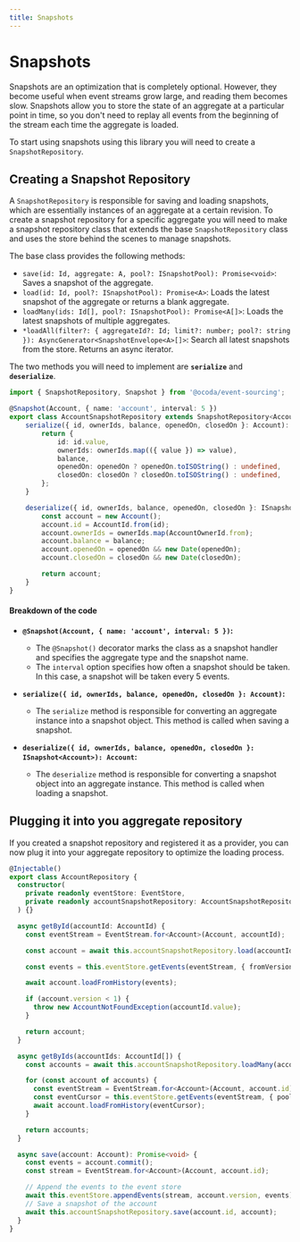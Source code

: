 ```yaml
---
title: Snapshots
---
```


# Snapshots
 
 Snapshots are an optimization that is completely optional. However, they become useful when event streams grow large, and reading them becomes slow. Snapshots allow you to store the state of an aggregate at a particular point in time, so you don't need to replay all events from the beginning of the stream each time the aggregate is loaded.

To start using snapshots using this library you will need to create a `SnapshotRepository`.

## Creating a Snapshot Repository

A `SnapshotRepository` is responsible for saving and loading snapshots, which are essentially instances of an aggregate at a certain revision. To create a snapshot repository for a specific aggregate you will need to make a snapshot repository class that extends the base `SnapshotRepository` class and uses the store behind the scenes to manage snapshots. 

The base class provides the following methods:
- `save(id: Id, aggregate: A, pool?: ISnapshotPool): Promise<void>`: Saves a snapshot of the aggregate.
- `load(id: Id, pool?: ISnapshotPool): Promise<A>`: Loads the latest snapshot of the aggregate or returns a blank aggregate.
- `loadMany(ids: Id[], pool?: ISnapshotPool): Promise<A[]>`: Loads the latest snapshots of multiple aggregates.
- `*loadAll(filter?: { aggregateId?: Id; limit?: number; pool?: string }): AsyncGenerator<SnapshotEnvelope<A>[]>`: Search all latest snapshots from the store. Returns an async iterator.

The two methods you will need to implement are **`serialize`** and **`deserialize`**.

```typescript {3-4,5,15} copy
import { SnapshotRepository, Snapshot } from '@ocoda/event-sourcing';

@Snapshot(Account, { name: 'account', interval: 5 })
export class AccountSnapshotRepository extends SnapshotRepository<Account> {
	serialize({ id, ownerIds, balance, openedOn, closedOn }: Account): ISnapshot<Account> {
		return {
			id: id.value,
			ownerIds: ownerIds.map(({ value }) => value),
			balance,
			openedOn: openedOn ? openedOn.toISOString() : undefined,
			closedOn: closedOn ? closedOn.toISOString() : undefined,
		};
	}

	deserialize({ id, ownerIds, balance, openedOn, closedOn }: ISnapshot<Account>): Account {
		const account = new Account();
		account.id = AccountId.from(id);
		account.ownerIds = ownerIds.map(AccountOwnerId.from);
		account.balance = balance;
		account.openedOn = openedOn && new Date(openedOn);
		account.closedOn = closedOn && new Date(closedOn);

		return account;
	}
}
```

#### Breakdown of the code

- **`@Snapshot(Account, { name: 'account', interval: 5 })`:**
    - The `@Snapshot()` decorator marks the class as a snapshot handler and specifies the aggregate type and the snapshot name.
    - The `interval` option specifies how often a snapshot should be taken. In this case, a snapshot will be taken every 5 events.

- **`serialize({ id, ownerIds, balance, openedOn, closedOn }: Account)`:**
    - The `serialize` method is responsible for converting an aggregate instance into a snapshot object. This method is called when saving a snapshot.

- **`deserialize({ id, ownerIds, balance, openedOn, closedOn }: ISnapshot<Account>): Account`:**
    - The `deserialize` method is responsible for converting a snapshot object into an aggregate instance. This method is called when loading a snapshot.

## Plugging it into you aggregate repository

If you created a snapshot repository and registered it as a provider, you can now plug it into your aggregate repository to optimize the loading process.

```typescript {5,11,25,41} copy
@Injectable()
export class AccountRepository {
  constructor(
    private readonly eventStore: EventStore,
    private readonly accountSnapshotRepository: AccountSnapshotRepository,
  ) {}

  async getById(accountId: AccountId) {
    const eventStream = EventStream.for<Account>(Account, accountId);

    const account = await this.accountSnapshotRepository.load(accountId);

    const events = this.eventStore.getEvents(eventStream, { fromVersion: account.version + 1 });

    await account.loadFromHistory(events);

    if (account.version < 1) {
      throw new AccountNotFoundException(accountId.value);
    }

    return account;
  }

  async getByIds(accountIds: AccountId[]) {
    const accounts = await this.accountSnapshotRepository.loadMany(accountIds, 'e2e');

    for (const account of accounts) {
      const eventStream = EventStream.for<Account>(Account, account.id);
      const eventCursor = this.eventStore.getEvents(eventStream, { pool: 'e2e', fromVersion: account.version + 1 });
      await account.loadFromHistory(eventCursor);
    }

    return accounts;
  }

  async save(account: Account): Promise<void> {
    const events = account.commit();
    const stream = EventStream.for<Account>(Account, account.id);

    // Append the events to the event store
    await this.eventStore.appendEvents(stream, account.version, events);
    // Save a snapshot of the account
    await this.accountSnapshotRepository.save(account.id, account);
  }
}
```